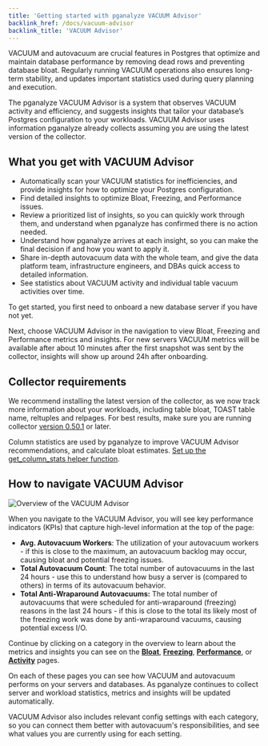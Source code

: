 ```yaml
---
title: 'Getting started with pganalyze VACUUM Advisor'
backlink_href: /docs/vacuum-advisor
backlink_title: 'VACUUM Advisor'
---
```


VACUUM and autovacuum are crucial features in Postgres that optimize and maintain database performance by removing dead rows and preventing database bloat. Regularly running VACUUM operations also ensures long-term stability, and updates important statistics used during query planning and execution.

The pganalyze VACUUM Advisor is a system that observes VACUUM activity and efficiency, and suggests insights that tailor your database’s Postgres configuration to your workloads. VACUUM Advisor uses information pganalyze already collects assuming you are using the latest version of the collector.

## What you get with VACUUM Advisor

- Automatically scan your VACUUM statistics for inefficiencies, and provide insights for how to optimize your Postgres configuration.
- Find detailed insights to optimize Bloat, Freezing, and Performance issues.
- Review a prioritized list of insights, so you can quickly work through them, and understand when pganalyze has confirmed there is no action needed.
- Understand how pganalyze arrives at each insight, so you can make the final decision if and how you want to apply it.
- Share in-depth autovacuum data with the whole team, and give the data platform team, infrastructure engineers, and DBAs quick access to detailed information.
- See statistics about VACUUM activity and individual table vacuum activities over time.

To get started, you first need to onboard a new database server if you have not yet.

Next, choose VACUUM Advisor in the navigation to view Bloat, Freezing and Performance metrics and insights. For new servers VACUUM metrics will be available after about 10 minutes after the first snapshot was sent by the collector, insights will show up around 24h after onboarding.

## Collector requirements

We recommend installing the latest version of the collector, as we now track more information about your workloads, including table bloat, TOAST table name, reltuples and relpages. For best results, make sure you are running collector [version 0.50.1](https://github.com/pganalyze/collector/blob/main/CHANGELOG.md#0501------2023-06-29) or later.

Column statistics are used by pganalyze to improve VACUUM Advisor recommendations, and calculate bloat estimates. [Set up the get_column_stats helper function](/docs/install/troubleshooting/column_stats_helper).

## How to navigate VACUUM Advisor

![Overview of the VACUUM Advisor](overview.png)

When you navigate to the VACUUM Advisor, you will see key performance indicators (KPIs) that capture high-level information at the top of the page:

* **Avg. Autovacuum Workers**: The utilization of your autovacuum workers - if this is close to the maximum, an autovacuum backlog may occur, causing bloat and potential freezing issues.
* **Total Autovacuum Count**: The total number of autovacuums in the last 24 hours - use this to understand how busy a server is (compared to others) in terms of its autovacuum behavior.
* **Total Anti-Wraparound Autovacuums:** The total number of autovacuums that were scheduled for anti-wraparound (freezing) reasons in the last 24 hours - if this is close to the total its likely most of the freezing work was done by anti-wraparound vacuums, causing potential excess I/O.

Continue by clicking on a category in the overview to learn about the metrics and insights you can see on the **[Bloat](/docs/vacuum-advisor/bloat)**, **[Freezing](/docs/vacuum-advisor/freezing)**, **[Performance](/docs/vacuum-advisor/performance)**, or **[Activity](/docs/vacuum-advisor/activity)** pages.

On each of these pages you can see how VACUUM and autovacuum performs on your servers and databases. As pganalyze continues to collect server and workload statistics, metrics and insights will be updated automatically.

VACUUM Advisor also includes relevant config settings with each category, so you can connect them better with autovacuum's responsibilities, and see what values you are currently using for each setting.
